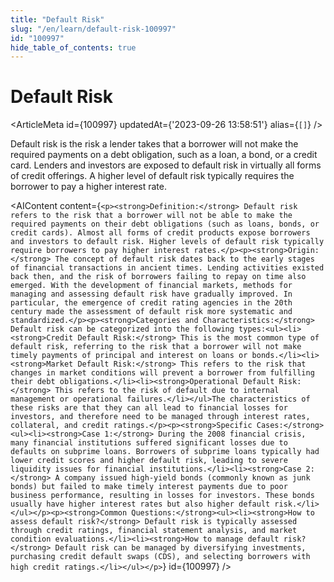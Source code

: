 ```yaml
---
title: "Default Risk"
slug: "/en/learn/default-risk-100997"
id: "100997"
hide_table_of_contents: true
---
```



# Default Risk

<ArticleMeta id={100997} updatedAt={'2023-09-26 13:58:51'} alias={`[]`} />
<div className='border-solid border-b border-t-0 my-4 border-[var(--ifm-color-gray-300)]' />

Default risk is the risk a lender takes that a borrower will not make the required payments on a debt obligation, such as a loan, a bond, or a credit card. Lenders and investors are exposed to default risk in virtually all forms of credit offerings. A higher level of default risk typically requires the borrower to pay a higher interest rate.

<AIContent content={`<p><strong>Definition:</strong> Default risk refers to the risk that a borrower will not be able to make the required payments on their debt obligations (such as loans, bonds, or credit cards). Almost all forms of credit products expose borrowers and investors to default risk. Higher levels of default risk typically require borrowers to pay higher interest rates.</p><p><strong>Origin:</strong> The concept of default risk dates back to the early stages of financial transactions in ancient times. Lending activities existed back then, and the risk of borrowers failing to repay on time also emerged. With the development of financial markets, methods for managing and assessing default risk have gradually improved. In particular, the emergence of credit rating agencies in the 20th century made the assessment of default risk more systematic and standardized.</p><p><strong>Categories and Characteristics:</strong> Default risk can be categorized into the following types:<ul><li><strong>Credit Default Risk:</strong> This is the most common type of default risk, referring to the risk that a borrower will not make timely payments of principal and interest on loans or bonds.</li><li><strong>Market Default Risk:</strong> This refers to the risk that changes in market conditions will prevent a borrower from fulfilling their debt obligations.</li><li><strong>Operational Default Risk:</strong> This refers to the risk of default due to internal management or operational failures.</li></ul>The characteristics of these risks are that they can all lead to financial losses for investors, and therefore need to be managed through interest rates, collateral, and credit ratings.</p><p><strong>Specific Cases:</strong><ul><li><strong>Case 1:</strong> During the 2008 financial crisis, many financial institutions suffered significant losses due to defaults on subprime loans. Borrowers of subprime loans typically had lower credit scores and higher default risk, leading to severe liquidity issues for financial institutions.</li><li><strong>Case 2:</strong> A company issued high-yield bonds (commonly known as junk bonds) but failed to make timely interest payments due to poor business performance, resulting in losses for investors. These bonds usually have higher interest rates but also higher default risk.</li></ul></p><p><strong>Common Questions:</strong><ul><li><strong>How to assess default risk?</strong> Default risk is typically assessed through credit ratings, financial statement analysis, and market condition evaluations.</li><li><strong>How to manage default risk?</strong> Default risk can be managed by diversifying investments, purchasing credit default swaps (CDS), and selecting borrowers with high credit ratings.</li></ul></p>`} id={100997} />
